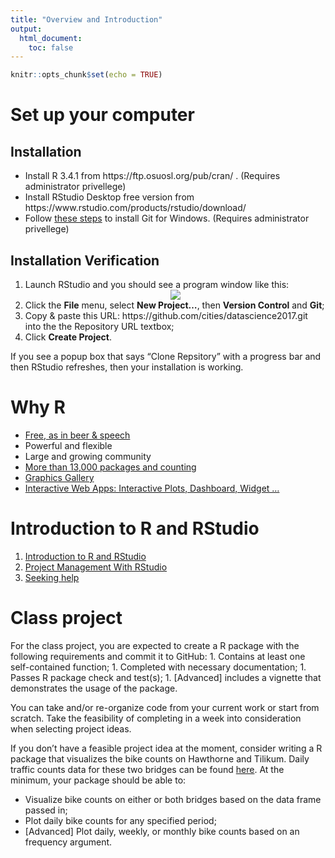 ```yaml
---
title: "Overview and Introduction"
output: 
  html_document:
    toc: false
---
```


```r
knitr::opts_chunk$set(echo = TRUE)
```

# Set up your computer

## Installation
- Install R 3.4.1 from https://ftp.osuosl.org/pub/cran/ . (Requires administrator privellege)
- Install RStudio Desktop free version from https://www.rstudio.com/products/rstudio/download/
- Follow [these steps](03-git.html#install-git) to install Git for Windows. (Requires administrator privellege)

## Installation Verification
1. Launch RStudio and you should see a program window like this: <center><img src="http://swcarpentry.github.io/r-novice-gapminder/fig/01-rstudio.png"></center>
1. Click the **File** menu, select **New Project...**, then **Version Control** and **Git**;
1. Copy & paste this URL: https://github.com/cities/datascience2017.git into the the Repository URL textbox; 
1. Click **Create Project**.

If you see a popup box that says "Clone Repsitory" with a progress bar and then RStudio refreshes, then your installation is working.

# Why R

- [Free, as in beer & speech](https://www.r-project.org/about.html)
- Powerful and flexible
- Large and growing community
- [More than 13,000 packages and counting](https://www.rdocumentation.org/trends)
- [Graphics Gallery](http://www.r-graph-gallery.com/)
- [Interactive Web Apps: Interactive Plots, Dashboard, Widget ...](https://shiny.rstudio.com/gallery/)

# Introduction to R and RStudio
1. [Introduction to R and RStudio](http://swcarpentry.github.io/r-novice-gapminder/01-rstudio-intro/)
1. [Project Management With RStudio](http://swcarpentry.github.io/r-novice-gapminder/02-project-intro/)
1. [Seeking help](http://swcarpentry.github.io/r-novice-gapminder/03-seeking-help/)
    
# Class project

For the class project, you are expected to create a R package with the following requirements and commit it to GitHub:
1. Contains at least one self-contained function;
1. Completed with necessary documentation;
1. Passes R package check and test(s);
1. [Advanced] includes a vignette that demonstrates the usage of the package.

You can take and/or re-organize code from your current work or start from scratch. Take the feasibility of completing in a week into consideration when selecting project ideas.
        
If you don't have a feasible project idea at the moment, consider writing a R package that visualizes the bike counts on Hawthorne and Tilikum. Daily traffic counts data for these two bridges can be found [here](https://github.com/cities/datascience2017/tree/master/data). At the minimum, your package should be able to:

- Visualize bike counts on either or both bridges based on the data frame passed in;
- Plot daily bike counts for any specified period;
- [Advanced] Plot daily, weekly, or monthly bike counts based on an frequency argument.